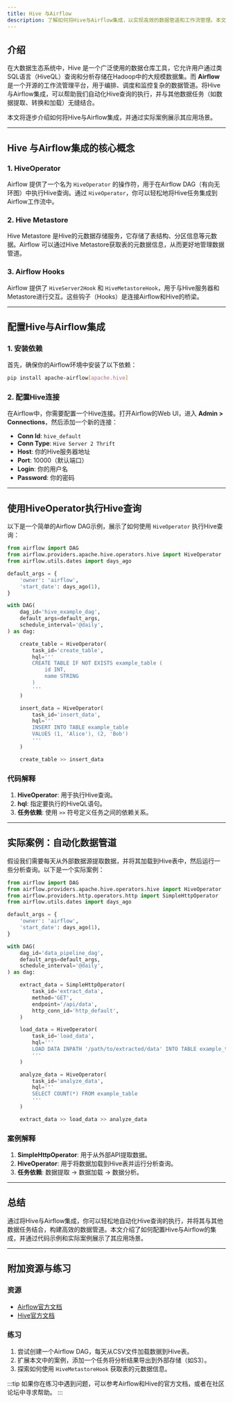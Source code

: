 ```yaml
---
title: Hive 与Airflow
description: 了解如何将Hive与Airflow集成，以实现高效的数据管道和工作流管理。本文适合初学者，包含代码示例和实际案例。
---
```


## 介绍

在大数据生态系统中，Hive 是一个广泛使用的数据仓库工具，它允许用户通过类SQL语言（HiveQL）查询和分析存储在Hadoop中的大规模数据集。而 **Airflow** 是一个开源的工作流管理平台，用于编排、调度和监控复杂的数据管道。将Hive与Airflow集成，可以帮助我们自动化Hive查询的执行，并与其他数据任务（如数据提取、转换和加载）无缝结合。

本文将逐步介绍如何将Hive与Airflow集成，并通过实际案例展示其应用场景。

---

## Hive 与Airflow集成的核心概念

### 1. HiveOperator
Airflow 提供了一个名为 `HiveOperator` 的操作符，用于在Airflow DAG（有向无环图）中执行Hive查询。通过 `HiveOperator`，你可以轻松地将Hive任务集成到Airflow工作流中。

### 2. Hive Metastore
Hive Metastore 是Hive的元数据存储服务，它存储了表结构、分区信息等元数据。Airflow 可以通过Hive Metastore获取表的元数据信息，从而更好地管理数据管道。

### 3. Airflow Hooks
Airflow 提供了 `HiveServer2Hook` 和 `HiveMetastoreHook`，用于与Hive服务器和Metastore进行交互。这些钩子（Hooks）是连接Airflow和Hive的桥梁。

---

## 配置Hive与Airflow集成

### 1. 安装依赖
首先，确保你的Airflow环境中安装了以下依赖：
```bash
pip install apache-airflow[apache.hive]
```

### 2. 配置Hive连接
在Airflow中，你需要配置一个Hive连接。打开Airflow的Web UI，进入 **Admin > Connections**，然后添加一个新的连接：
- **Conn Id**: `hive_default`
- **Conn Type**: `Hive Server 2 Thrift`
- **Host**: 你的Hive服务器地址
- **Port**: 10000（默认端口）
- **Login**: 你的用户名
- **Password**: 你的密码

---

## 使用HiveOperator执行Hive查询

以下是一个简单的Airflow DAG示例，展示了如何使用 `HiveOperator` 执行Hive查询：

```python
from airflow import DAG
from airflow.providers.apache.hive.operators.hive import HiveOperator
from airflow.utils.dates import days_ago

default_args = {
    'owner': 'airflow',
    'start_date': days_ago(1),
}

with DAG(
    dag_id='hive_example_dag',
    default_args=default_args,
    schedule_interval='@daily',
) as dag:

    create_table = HiveOperator(
        task_id='create_table',
        hql='''
        CREATE TABLE IF NOT EXISTS example_table (
            id INT,
            name STRING
        )
        '''
    )

    insert_data = HiveOperator(
        task_id='insert_data',
        hql='''
        INSERT INTO TABLE example_table
        VALUES (1, 'Alice'), (2, 'Bob')
        '''
    )

    create_table >> insert_data
```

### 代码解释
1. **HiveOperator**: 用于执行Hive查询。
2. **hql**: 指定要执行的HiveQL语句。
3. **任务依赖**: 使用 `>>` 符号定义任务之间的依赖关系。

---

## 实际案例：自动化数据管道

假设我们需要每天从外部数据源提取数据，并将其加载到Hive表中，然后运行一些分析查询。以下是一个实际案例：

```python
from airflow import DAG
from airflow.providers.apache.hive.operators.hive import HiveOperator
from airflow.providers.http.operators.http import SimpleHttpOperator
from airflow.utils.dates import days_ago

default_args = {
    'owner': 'airflow',
    'start_date': days_ago(1),
}

with DAG(
    dag_id='data_pipeline_dag',
    default_args=default_args,
    schedule_interval='@daily',
) as dag:

    extract_data = SimpleHttpOperator(
        task_id='extract_data',
        method='GET',
        endpoint='/api/data',
        http_conn_id='http_default',
    )

    load_data = HiveOperator(
        task_id='load_data',
        hql='''
        LOAD DATA INPATH '/path/to/extracted/data' INTO TABLE example_table
        '''
    )

    analyze_data = HiveOperator(
        task_id='analyze_data',
        hql='''
        SELECT COUNT(*) FROM example_table
        '''
    )

    extract_data >> load_data >> analyze_data
```

### 案例解释
1. **SimpleHttpOperator**: 用于从外部API提取数据。
2. **HiveOperator**: 用于将数据加载到Hive表并运行分析查询。
3. **任务依赖**: 数据提取 -> 数据加载 -> 数据分析。

---

## 总结

通过将Hive与Airflow集成，你可以轻松地自动化Hive查询的执行，并将其与其他数据任务结合，构建高效的数据管道。本文介绍了如何配置Hive与Airflow的集成，并通过代码示例和实际案例展示了其应用场景。

---

## 附加资源与练习

### 资源
- [Airflow官方文档](https://airflow.apache.org/docs/)
- [Hive官方文档](https://cwiki.apache.org/confluence/display/Hive/Home)

### 练习
1. 尝试创建一个Airflow DAG，每天从CSV文件加载数据到Hive表。
2. 扩展本文中的案例，添加一个任务将分析结果导出到外部存储（如S3）。
3. 探索如何使用 `HiveMetastoreHook` 获取表的元数据信息。

:::tip
如果你在练习中遇到问题，可以参考Airflow和Hive的官方文档，或者在社区论坛中寻求帮助。
:::